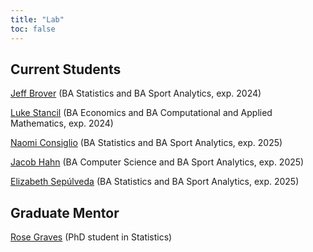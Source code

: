```yaml
---
title: "Lab"
toc: false
---
```


## Current Students

[Jeff Brover](https://www.linkedin.com/in/jeff-brover/"){target="_blank"} (BA Statistics and BA Sport Analytics, exp. 2024)

[Luke Stancil](https://www.linkedin.com/in/lukejstancil/){target="_blank"} (BA Economics and BA Computational and Applied Mathematics, exp. 2024)

[Naomi Consiglio](https://www.linkedin.com/in/naomi-consiglio/"){target="_blank"} (BA Statistics and BA Sport Analytics, exp. 2025)

[Jacob Hahn](https://www.linkedin.com/in/jacobfhahn/"){target="_blank"} (BA Computer Science and BA Sport Analytics, exp. 2025)

[Elizabeth Sepúlveda](https://www.linkedin.com/in/elizabeth-sepulveda-76a852224/){target="_blank"} (BA Statistics and BA Sport Analytics, exp. 2025)

## Graduate Mentor

[Rose Graves](https://www.linkedin.com/in/rose-graves/){target="_blank"} (PhD student in Statistics)
